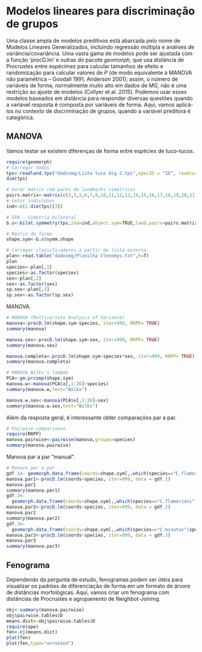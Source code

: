# Modelos lineares para discriminação de grupos

Uma classe ampla de modelos preditivos está abarcada pelo nome de Modelos Lineares Generalizados, incluindo regressão múltipla e análises de variância/covariância. Uma vasta gama de modelos pode ser ajustada com a função 'procD.lm' e outras do pacote *geomorph*, que usa distância de Procrustes entre espécimes para calcular tamanhos de efeito e randomização para calcular valores de *P* (de modo equivalente à MANOVA não paramétrica – Goodall 1991, Anderson 2001); assim, o número de variáveis de forma, normalmente muito alto em dados de MG, não é uma restrição ao ajuste de modelos (Collyer et al. 2015).
Podemos usar esses modelos baseados em distância para responder diversas questões quando a variável resposta é composta por variáveis de forma. Aqui, vamos aplicá-los no contexto de discriminação de grupos, quando a variável preditora é categórica.

## MANOVA
Vamos testar se existem diferenças de forma entre espécies de tuco-tucos.
```r
require(geomorph)
# Carregar dados
tps<-readland.tps("dadosmg/Lista tuco dig 2.tps",specID = "ID", readcurves = FALSE)
dim(tps)

# Gerar matriz com pares de landmarks simétricos
pairs.matrix<-matrix(c(2,3,5,6,7,8,10,11,12,13,14,15,16,17,18,19,20,21,23,24,25,26,27,28),nrow=12,ncol=2,byrow=T)
# Vetor indivíduos
ind<-c(1:dim(tps)[3])

# GPA - Simetria bilateral 
b.s<-bilat.symmetry(tps,ind=ind,object.sym=TRUE,land.pairs=pairs.matrix)

# Matriz de forma
shape.sym<-b.s$symm.shape

# Carregar classificadores a partir de lista externa
plan<-read.table("dadosmg/Planilha Ctenomys.txt",h=T)
plan
species<-plan[,1]
species<-as.factor(species)
sex<-plan[,2]
sex<-as.factor(sex)
sp.sex<-plan[,3]
sp.sex<-as.factor(sp.sex)
```

MANOVA.
```r
# MANOVA (Multivariate Analysis of Variance)
manova<-procD.lm(shape.sym~species, iter=999, RRPP= TRUE)
summary(manova)

manova.sex<-procD.lm(shape.sym~sex, iter=999, RRPP= TRUE)
summary(manova.sex)

manova.completa<-procD.lm(shape.sym~species*sex, iter=999, RRPP= TRUE)
summary(manova.completa)

# MANOVA Wilks's lambda
PCA<-gm.prcomp(shape.sym)
manova.w<-manova(PCA$x[,1:26]~species)
summary(manova.w,test="Wilks")

manova.w.sex<-manova(PCA$x[,1:26]~sex)
summary(manova.w.sex,test="Wilks")
```

Além da resposta geral, é interessante obter comparações par a par.
```r
# Pairwise comparisons
require(RRPP)
manova.pairwise<-pairwise(manova,groups=species)
summary(manova.pairwise)
```

Manova par a par "manual".
```r
# Manova par a par
gdf.1<- geomorph.data.frame(coords=shape.sym[,,which(species=="C.flamarioni"|species=="C.minutus")],species=species[species=="C.flamarioni" | species=="C.minutus"])
manova.par1<-procD.lm(coords~species, iter=999, data = gdf.1)
manova.par1
summary(manova.par1)
gdf.2<-
  geomorph.data.frame(coords=shape.sym[,,which(species=="C.flamarioni"|species=="C.torquatus")],species=species[species=="C.flamarioni" | species=="C.torquatus"])
manova.par2<-procD.lm(coords~species, iter=999, data = gdf.2)
manova.par2
summary(manova.par2)
gdf.3<-
  geomorph.data.frame(coords=shape.sym[,,which(species=="C.minutus"|species=="C.torquatus")],species=species[species=="C.minutus" | species=="C.torquatus"])
manova.par3<-procD.lm(coords~species, iter=999, data = gdf.3)
manova.par3
summary(manova.par3)
```

## Fenograma
Dependendo da pergunta de estudo, fenogramas podem ser úteis para visualizar os padrões de diferenciação de forma em um formato de árvore de distâncias morfológicas.
Aqui, vamos criar um fenograma com distâncias de Procrustes e agrupamento de Neighbot-Joining.
```r
obj<-summary(manova.pairwise)
obj$pairwise.tables$D
means.dist<-obj$pairwise.tables$D
require(ape)
fen<-nj(means.dist)
plot(fen)
plot(fen,type="unrooted")
```




